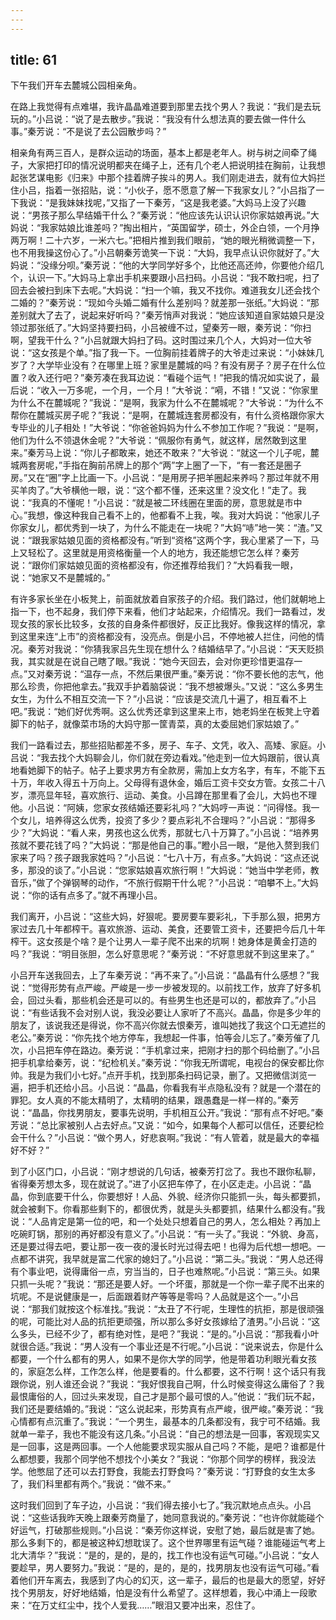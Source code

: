 ```yaml
---
---
---
```

title: 61
---




下午我们开车去麓城公园相亲角。

在路上我觉得有点难堪，我许晶晶难道要到那里去找个男人？我说：“我们是去玩玩的。”小吕说：“说了是去散步。”我说：“我没有什么想法真的要去做一件什么事。”秦芳说：“不是说了去公园散步吗？”

相亲角有两三百人，是群众运动的场面，基本上都是老年人。树与树之间牵了绳子，大家把打印的情况说明都夹在绳子上，还有几个老人把说明挂在胸前，让我想起张艺谋电影《归来》中那个挂着牌子挨斗的男人。我们刚走进去，就有位大妈拦住小吕，指着一张招贴，说：“小伙子，愿不愿意了解一下我家女儿？”小吕指了一下我说：“是我妹妹找呢，”又指了一下秦芳，“这是我老婆。”大妈马上没了兴趣说：“男孩子那么早结婚干什么？”秦芳说：“他应该先认识认识你家姑娘再说。”大妈说：“我家姑娘比谁差吗？”掏出相片，“英国留学，硕士，外企白领，一个月挣两万啊！二十六岁，一米六七。”把相片推到我们眼前，“她的眼光稍微调整一下，也不用我操这份心了。”小吕朝秦芳诡笑一下说：“大妈，我早点认识你就好了。”大妈说：“没缘分呗。”秦芳说：“他的大学同学好多个，比他还高还帅，你要他介绍几个，认识一下。”大妈马上拿出手机来要跟小吕扫码。小吕说：“我不敢扫呢，扫了回去会被扫到床下去呢。”大妈说：“扫一个嘛，我又不找你。难道我女儿还会找个二婚的？”秦芳说：“现如今头婚二婚有什么差别吗？就差那一张纸。”大妈说：“那差别就大了去了，说起来好听吗？”秦芳悄声对我说：“她应该知道自家姑娘只是没领过那张纸了。”大妈坚持要扫码，小吕被缠不过，望秦芳一眼，秦芳说：“你扫啊，望我干什么？”小吕就跟大妈扫了码。这时围过来几个人，大妈对一位大爷说：“这女孩是个单。”指了我一下。一位胸前挂着牌子的大爷走过来说：“小妹妹几岁了？大学毕业没有？在哪里上班？家里是麓城的吗？有没有房子？房子在什么位置？收入还行吧？”秦芳凑在我耳边说：“看碰个运气！”把我的情况如实说了，最后说：“收入一万多呢，一个月，一个月！”大爷说：“嗬，不错！”又说：“你家里为什么不在麓城呢？”我说：“是啊，我家为什么不在麓城呢？”大爷说：“为什么不帮你在麓城买房子呢？”我说：“是啊，在麓城连套房都没有，有什么资格跟你家大专毕业的儿子相处！”大爷说：“你爸爸妈妈为什么不参加工作呢？”我说：“是啊，他们为什么不领退休金呢？”大爷说：“佩服你有勇气，就这样，居然敢到这里来。”秦芳马上说：“你儿子都敢来，她还不敢来？”大爷说：“就这一个儿子呢，麓城两套房呢，”手指在胸前吊牌上的那个“两”字上圈了一下，“有一套还是圈子房。”又在“圈”字上比画一下。小吕说：“是用房子把羊圈起来养吗？那过年就不用买羊肉了。”大爷横他一眼，说：“这个都不懂，还来这里？没文化！”走了。我说：“我真的不懂呢！”小吕说：“就是被二环线圈在里面的房，意思就是市中心。”我想，像这种我自己看不上的，他都看不上我，唉。我对大妈说：“他家儿子你家女儿，都优秀到一块了，为什么不能走在一块呢？”大妈“哧”地一笑：“渣。”又说：“跟我家姑娘见面的资格都没有。”听到“资格”这两个字，我心里紧了一下，马上又轻松了。这里就是用资格衡量一个人的地方，我还能想它怎么样？秦芳说：“跟你们家姑娘见面的资格都没有，你还推荐给我们？”大妈看我一眼，说：“她家又不是麓城的。”

有许多家长坐在小板凳上，前面就放着自家孩子的介绍。我们路过，他们就朝地上指一下，也不起身，我们停下来看，他们才站起来，介绍情况。我们一路看过，发现女孩的家长比较多，女孩的自身条件都很好，反正比我好。像我这样的情况，拿到这里来连“上市”的资格都没有，没亮点。倒是小吕，不停地被人拦住，问他的情况。秦芳对我说：“你猜我家吕先生现在想什么？结婚结早了。”小吕说：“天天贬损我，其实就是在说自己瞎了眼。”我说：“她今天回去，会对你更珍惜更温存一点。”又对秦芳说：“温存一点，不然后果很严重。”秦芳说：“你不要长他的志气，他那么珍贵，你把他拿去。”我双手护着脑袋说：“我不想被爆头。”又说：“这么多男生女生，为什么不相互交流一下？”小吕说：“应该是交流几十遍了，相互看不上吧。”我说：“她们好优秀啊。这么优秀还拿到这里来上市，她老妈坐在板凳上守着脚下的帖子，就像菜市场的大妈守那一筐青菜，真的太委屈她们家姑娘了。”

我们一路看过去，那些招贴都差不多，房子、车子、文凭，收入、高矮、家庭。小吕说：“我去找个大妈聊会儿，你们就在旁边看戏。”他走到一位大妈跟前，很认真地看她脚下的帖子。帖子上要求男方有全款房，需加上女方名字，有车，不能下五十万，年收入得五十万向上。父母得有退休金，婚后工资卡交女方管。女孩二十八岁，漂亮显年轻，喜欢旅行、运动、美食。小吕蹲在那里看了会儿，大妈也不理他。小吕说：“阿姨，您家女孩结婚还要彩礼吗？”大妈哼一声说：“问得怪。我一个女儿，培养得这么优秀，投资了多少？要点彩礼不合理吗？”小吕说：“那得多少？”大妈说：“看人来，男孩也这么优秀，那就七八十万算了。”小吕说：“培养男孩就不要花钱了吗？”大妈说：“那是他自己的事。”瞪小吕一眼，“是他入赘到我们家来了吗？孩子跟我家姓吗？”小吕说：“七八十万，有点多。”大妈说：“这点还说多，那没的谈了。”小吕说：“您家姑娘喜欢旅行啊！”大妈说：“她当中学老师，教音乐，”做了个弹钢琴的动作，“不旅行假期干什么呢？”小吕说：“咱攀不上。”大妈说：“你的话有点多了。”就不再理小吕。

我们离开，小吕说：“这些大妈，好狠呢。要房要车要彩礼，下手那么狠，把男方家过去几十年都榨干。喜欢旅游、运动、美食，还要管工资卡，还要把今后几十年榨干。这女孩是个啥？是个让男人一辈子爬不出来的坑啊！她身体是黄金打造的吗？”我说：“明目张胆，怎么好意思呢？”秦芳说：“不好意思就不到这里来了。”

小吕开车送我回去，上了车秦芳说：“再不来了。”小吕说：“晶晶有什么感想？”我说：“觉得形势有点严峻。严峻是一步一步被发现的。以前找工作，放弃了好多机会，回过头看，那些机会还是可以的。有些男生也还是可以的，都放弃了。”小吕说：“有些话我不会对别人说，我没必要让人家听了不高兴。晶晶，你是多少年的朋友了，该说我还是得说，你不高兴你就去恨秦芳，谁叫她找了我这个口无遮拦的老公。”秦芳说：“你先找个地方停车，我想起一件事，怕等会儿忘了。”秦芳催了几次，小吕把车停在路边。秦芳说：“手机拿过来，把刚才扫的那个码给删了。”小吕把手机拿给秦芳，说：“纪检机关。”秦芳说：“你我无所谓呢，电视台的保安都比你帅。我是为我们小七好。”点开手机，找到那条扫码记录，删了。又把微信浏览一遍，把手机还给小吕。小吕说：“晶晶，你看我有半点隐私没有？就是一个潜在的罪犯。女人真的不能太精明了，太精明的结果，跟愚蠢是一样一样的。”秦芳说：“晶晶，你找男朋友，要事先说明，手机相互公开。”我说：“那有点不好吧。”秦芳说：“总比家被别人占去好点。”又说：“如今，如果每个人都可以信任，还要纪检会干什么？”小吕说：“做个男人，好悲哀啊。”我说：“有人管着，就是最大的幸福好不好？”

到了小区门口，小吕说：“刚才想说的几句话，被秦芳打岔了。我也不跟你私聊，省得秦芳想太多，现在就说了。”进了小区把车停了，在小区走走。小吕说：“晶晶，你到底要干什么，你要想好！人品、外貌、经济你只能抓一头，每头都要抓，就会被剩下。你看那些剩下的，都很优秀，就是头头都要抓，结果什么都没有。”我说：“人品肯定是第一位的吧，和一个处处只想着自己的男人，怎么相处？再加上吃碗盯锅，那别的再好都没有意义了。”小吕说：“有一头了。”我说：“外貌、身高，还是要过得去吧，要让那一夜一夜的漫长时光过得去吧！也得为后代想一想吧。一点都不讲究，我早就是富二代家的媳妇了。”小吕说：“第二头。”我说：“男人总还得有个事业吧，说得庸俗一点，穷当当的，日子也难熬呢。”小吕说：“第三头。如果只抓一头呢？”我说：“那还是要人好。一个坏蛋，那就是一个你一辈子爬不出来的坑呢。不是说健康是一，后面跟着财产等等是零吗？人品就是这个一。”小吕说：“那我们就按这个标准找。”我说：“太丑了不行呢，生理性的抗拒，那是很顽强的呢，可能比对人品的抗拒更顽强，所以那么多好女孩嫁给了渣男。”小吕说：“这么多头，已经不少了，都有绝对性，是吧？”我说：“是的。”小吕说：“那我看小叶就很合适。”我说：“男人没有一个事业还是不行呢。”小吕说：“说来说去，你是什么都要，一个什么都有的男人，如果不是你大学的同学，他是带着功利眼光看女孩的，家庭怎么样，工作怎么样，他是要看的。什么都要，这不行啊！这个话只有我跟你说，别人谁还会说？”我说：“我好恨我自己啊，什么时候变得这么庸俗了？我最恨庸俗的人，回过头来发现，自己才是那个最可恨的人。”他说：“我们玩不起，我们还是要结婚的。”我说：“这么说起来，形势真有点严峻，很严峻。”秦芳说：“我心情都有点沉重了。”我说：“一个男生，最基本的几条都没有，我宁可不结婚。我就单一辈子，我也不能没有这几条。”小吕说：“自己的想法是一回事，客观现实又是一回事，这是两回事。一个人他能要求现实服从自己吗？不能，是吧？谁都是什么都想要，我那个同学他不想找个小美女？”我说：“你那个同学的榜样，我没法学。他憋屈了还可以去打野食，我能去打野食吗？”秦芳说：“打野食的女生太多了，我们科里都有两个。”我说：“做不来。”

这时我们回到了车子边，小吕说：“我们得去接小七了。”我沉默地点点头。小吕说：“这些话我昨天晚上跟秦芳商量了，她同意我说的。”秦芳说：“也许你就能碰个好运气，打破那些规则。”小吕说：“秦芳你这样说，安慰了她，最后就是害了她。那么多剩下的，都是被这种幻想耽误了。这个世界哪里有运气碰？谁能碰运气考上北大清华？”我说：“是的，是的，是的，找工作也没有运气可碰。”小吕说：“女人要趁早，男人要努力。”我说：“是的，是的，是的，找男朋友也没有运气可碰。”看着他们开车离去，我感到了内心的幻灭，这一辈子，最后的也是最大的愿望，好好找个男朋友，好好地结婚，怕是没有什么希望了。这样想着，我心中涌上一段歌来：“在万丈红尘中，找个人爱我……”眼泪又要冲出来，忍住了。